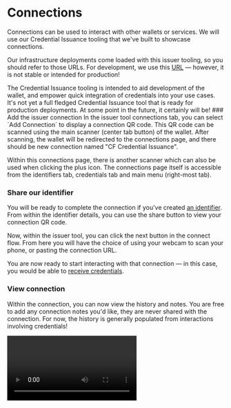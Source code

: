 
# Connections

Connections can be used to interact with other wallets or services.
We will use our Credential Issuance tooling that we've built to showcase connections.

Our infrastructure deployments come loaded with this issuer tooling, so you should refer to those URLs.
For development, we use this [URL](https://cred-issuance-ui.dev.idw-sandboxes.cf-deployments.org/) — however, it is not stable or intended for production!

<Callout type="warning">
  The Credential Issuance tooling is intended to aid development of the wallet, and empower quick integration of credentials into your use cases.
  It's not yet a full fledged Credential Issuance tool that is ready for production deployments.
  At some point in the future, it certainly will be!
</Callout>

<Steps>
### Add the issuer connection
In the issuer tool connections tab, you can select `Add Connection` to display a connection QR code.
This QR code can be scanned using the main scanner (center tab button) of the wallet.
After scanning, the wallet will be redirected to the connections page, and there should be new connection named "CF Credential Issuance".

Within this connections page, there is another scanner which can also be used when clicking the plus icon.
The connections page itself is accessible from the identifiers tab, credentials tab and main menu (right-most tab).

### Share our identifier
You will be ready to complete the connection if you've created [an identifier](./individualid).
From within the identifier details, you can use the share button to view your connection QR code.

Now, within the issuer tool, you can click the next button in the connect flow.
From here you will have the choice of using your webcam to scan your phone, or pasting the connection URL.

You are now ready to start interacting with that connection — in this case, you would be able to [receive credentials](./credentials).

### View connection
Within the connection, you can now view the history and notes.
You are free to add any connection notes you'd like, they are never shared with the connection.
For now, the history is generally populated from interactions involving credentials!
</Steps>

<video src="https://ucarecdn.com/26677ee7-2b87-4cb4-88bd-1fdd66d264f4/" class="wide-asset" type="video/mp4" controls />
<video src="https://ucarecdn.com/33184d31-59ef-43ab-b4da-20e80b2f7bb0/" type="video/mp4" controls />
